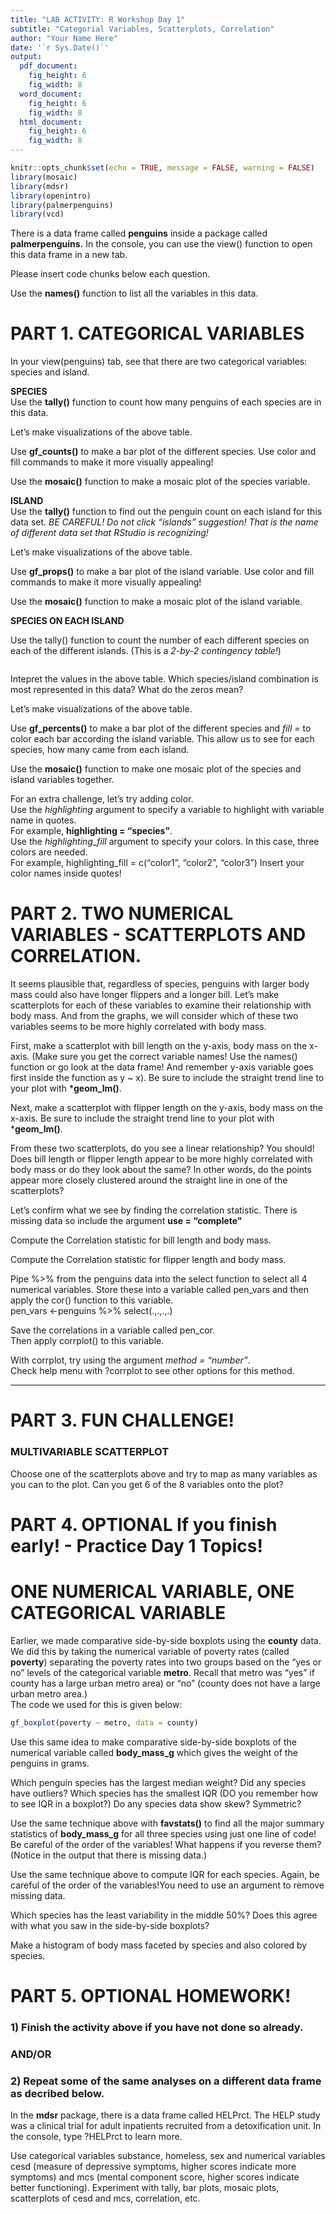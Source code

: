 ```yaml
---
title: "LAB ACTIVITY: R Workshop Day 1"
subtitle: "Categorial Variables, Scatterplots, Correlation"
author: "Your Name Here"
date: '`r Sys.Date()`'
output: 
  pdf_document:
    fig_height: 6
    fig_width: 8
  word_document:
    fig_height: 6
    fig_width: 8
  html_document:
    fig_height: 6
    fig_width: 8
---
```


```r
knitr::opts_chunk$set(echo = TRUE, message = FALSE, warning = FALSE)
library(mosaic)
library(mdsr)
library(openintro)
library(palmerpenguins)
library(vcd)
```

There is a data frame called **penguins** inside a package called **palmerpenguins.** In the console, you can use the view() function to open this data frame in a new tab.

Please insert code chunks below each question.   

Use the **names()** function to list all the variables in this data.   

# PART 1. CATEGORICAL VARIABLES  
In your view(penguins) tab, see that there are two categorical variables: species and island.   

**SPECIES**   
Use the **tally()** function to count how many penguins of each species are in this data. 

Let's make visualizations of the above table. 

Use **gf_counts()** to make a bar plot of the different species. Use color and fill commands to make it more visually appealing!   

Use the **mosaic()** function to make a mosaic plot of the species variable.   

**ISLAND**   
Use the **tally()** function to find out the penguin count on each island for this data set. 
*BE CAREFUL! Do not click "islands" suggestion! That is the name of different data set that RStudio is recognizing!*  

Let's make visualizations of the above table.   

Use **gf_props()** to make a bar plot of the island variable. Use color and fill commands to make it more visually appealing!   

Use the **mosaic()** function to make a mosaic plot of the island variable.   

**SPECIES ON EACH ISLAND**   

Use the tally() function to count the number of each different species on each of the different
islands. (This is a *2-by-2 contingency table!*)   
```r

```

Intepret the values in the above table. Which species/island combination is most represented in this data? What do the zeros mean?   

Let's make visualizations of the above table.   

Use **gf_percents()** to make a bar plot of the different species and *fill =* to color each bar according the island variable. This allow us to see for each species, how many came from each island.   

Use the **mosaic()** function to make one mosaic plot of the species and island variables together.   

For an extra challenge, let's try adding color.  
Use the *highlighting* argument to specify a variable to highlight with variable name in quotes.   
For example, **highlighting = "species"**.   
Use the *highlighting_fill* argument to specify your colors. In this case, three colors are needed.  
For example, highlighting_fill = c("color1", "color2", "color3") Insert your color names inside quotes!   

# PART 2. TWO NUMERICAL VARIABLES - SCATTERPLOTS AND CORRELATION.
It seems plausible that, regardless of species, penguins with larger body mass could also have longer flippers and a longer bill. Let's make scatterplots for each of these variables to examine their relationship with body mass. And from the graphs, we will consider which of these two variables seems to be more highly correlated with body mass.

First, make a scatterplot with bill length on the y-axis, body mass on the x-axis. (Make sure you get the correct variable names! Use the names() function or go look at the data frame! And remember y-axis variable goes first inside the function as y ~ x). Be sure to include the straight trend line to your plot with ***geom_lm()**. 

Next, make a scatterplot with flipper length on the y-axis, body mass on the x-axis. Be sure to include the straight trend line to your plot with ***geom_lm()**.      

From these two scatterplots, do you see a linear relationship? You should! Does bill length or flipper length appear to be more highly correlated with body mass or do they look about the same? In other words, do the points appear more closely clustered around the straight line in one of the scatterplots?   

Let's confirm what we see by finding the correlation statistic. There is missing data so include the argument **use = "complete"**   

Compute the Correlation statistic for bill length and body mass.   

Compute the Correlation statistic for flipper length and body mass.  

Pipe %>% from the penguins data into the select function to select all 4 numerical variables. Store these into a variable called pen_vars and then apply the cor() function to this variable.   
pen_vars <-penguins %>% select(.,.,.,.)   


Save the correlations in a variable called pen_cor.    
Then apply corrplot() to this variable.  

    
With corrplot, try using the argument *method = "number"*.  
Check help menu with ?corrplot to see other options for this method.   



----------------------------------------------------------------------------------

# PART 3. FUN CHALLENGE! 
### MULTIVARIABLE SCATTERPLOT
Choose one of the scatterplots above and try to map as many variables as you can to the plot. Can you get 6 of the 8 variables onto the plot?  


# PART 4. OPTIONAL If you finish early! - Practice Day 1 Topics!  
# ONE NUMERICAL VARIABLE, ONE CATEGORICAL VARIABLE 

Earlier, we made comparative side-by-side boxplots using the **county** data.  We did this by taking the numerical variable of poverty rates (called **poverty**) separating the poverty rates into two groups based on the "yes or no" levels of the categorical variable **metro**.    Recall that metro was "yes" if county has a large urban metro area) or "no" (county does not have a large urban metro area.)   
The code we used for this is given below:   
```r
gf_boxplot(poverty ~ metro, data = county)
```
   
Use this same idea to make comparative side-by-side boxplots of the numerical variable called **body_mass_g** which gives the weight of the penguins in grams.    

Which penguin species has the largest median weight? Did any species have outliers? Which species has the smallest IQR (DO you remember how to see IQR in a boxplot?) Do any species data show skew? Symmetric?  

Use the same technique above with **favstats()** to find all the major summary statistics of **body_mass_g** for all three species using just one line of code! Be careful of the order of the variables! What happens if  you reverse them? (Notice in the output that there is missing data.)   

Use the same technique above to compute IQR for each species. Again, be careful of the order of the variables!You need to use an argument to remove missing data.      

Which species has the least variability in the middle 50%? Does this agree with what you saw in the side-by-side boxplots? 

Make a histogram of body mass faceted by species and also colored by species.  


# PART 5. OPTIONAL HOMEWORK! 
### 1) Finish the activity above if you have not done so already.
   
### AND/OR

### 2) Repeat some of the same analyses on a different data frame as decribed below.   

In the **mdsr** package, there is a data frame called HELPrct. The HELP study was a clinical trial for adult inpatients recruited from a detoxification unit. In the console, type ?HELPrct to learn more.    

Use categorical variables substance, homeless, sex and numerical variables cesd (measure of depressive symptoms, higher scores indicate more symptoms) and mcs (mental
component score, higher scores indicate better functioning). Experiment with tally, bar plots, mosaic plots, scatterplots of cesd and mcs, correlation, etc.   